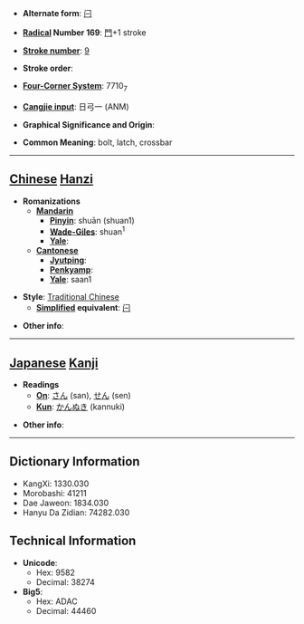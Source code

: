 * '''Alternate form''': [[闩]]

* '''[[Wiktionary:Chinese radical index| Radical]] Number 169''': [[Wiktionary:Chinese radical index 門|門]]+1 stroke

* '''[[Wiktionary:Chinese total strokes index|Stroke number]]''': [[Wiktionary:Chinese total strokes index 9|9]]

* '''Stroke order''': 

* '''[[Wiktionary:Chinese four corner index|Four-Corner System]]''': 7710<sub>7</sub>

* '''[[Wiktionary:Chinese Cangjie index|Cangjie input]]''': 日弓一 (ANM)

* '''Graphical Significance and Origin''': 

* '''Common Meaning''': bolt, latch, crossbar

----

== [[Chinese]] [[Hanzi]] ==

* '''Romanizations'''
** '''[[Mandarin]]'''
*** '''[[Pinyin]]''': shuān (shuan1)
*** '''[[Wade-Giles]]''': shuan<sup>1</sup>
*** '''[[Yale]]''': 
** '''[[Cantonese]]'''
*** '''[[Jyutping]]''':
*** '''[[Penkyamp]]''': 
*** '''[[Yale]]''': saan1

* '''Style''': [[Traditional Chinese]] 
** '''[[Simplified Chinese|Simplified]] equivalent''': [[闩]]

* '''Other info''': 

----

== [[Japanese]] [[Kanji]] ==

* '''Readings'''
** '''[[On]]''': [[さん]] (san), [[せん]] (sen)
** '''[[Kun]]''': [[かんぬき]] (kannuki)

* '''Other info''':  

----

== Dictionary Information ==

* KangXi: 1330.030
* Morobashi: 41211
* Dae Jaweon: 1834.030
* Hanyu Da Zidian: 74282.030

== Technical Information ==

* '''Unicode''':
** Hex: 9582
** Decimal: 38274
* '''Big5''':
** Hex: ADAC
** Decimal: 44460